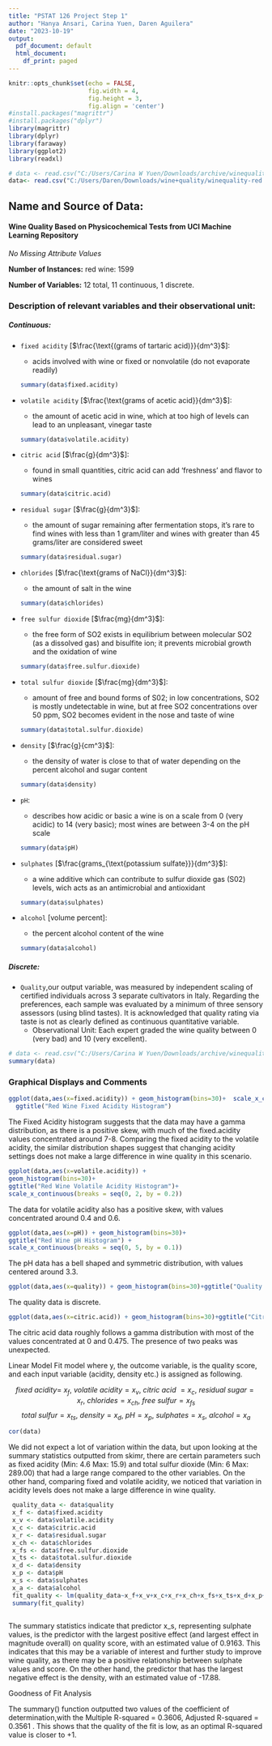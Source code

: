 ---
title: "PSTAT 126 Project Step 1"
author: "Hanya Ansari, Carina Yuen, Daren Aguilera"
date: "2023-10-19"
output:
  pdf_document: default
  html_document:
    df_print: paged
---

```{r setup, include=FALSE, echo=FALSE}
knitr::opts_chunk$set(echo = FALSE,
                      fig.width = 4,
                      fig.height = 3,
                      fig.align = 'center')
#install.packages("magrittr")
#install.packages("dplyr")   
library(magrittr) 
library(dplyr)
library(faraway)
library(ggplot2)
library(readxl)

# data <- read.csv("C:/Users/Carina W Yuen/Downloads/archive/winequality-red.csv")
data<- read.csv("C:/Users/Daren/Downloads/wine+quality/winequality-red.csv",sep=';')
```

## Name and Source of Data:

#### Wine Quality Based on Physicochemical Tests from UCI Machine Learning Repository

*No Missing Attribute Values*

**Number of Instances:** red wine: 1599

**Number of Variables:** 12 total, 11 continuous, 1 discrete.

### Description of relevant variables and their observational unit:

<!-- ###### This is a multivariate dataset with 11 continuous input variables: -->

<!-- fixed_acidity, volatile_acidity, citric_acid, residual_sugar, chlorides, free_sulfur_dioxide, total_sulfur_dioxide, density, pH, sulphates, alcohol and 1 integer output variable: quality (score between 0 and 10). -->

<!-- Summary statistics and interpretation (use skim) -->

##### Continuous:

-   `fixed acidity` [$\frac{\text{(grams of tartaric acid)}}{dm^3}$]:

    -   acids involved with wine or fixed or nonvolatile (do not evaporate readily)

    ```{r Summary Statistic per variable}
    summary(data$fixed.acidity)
    ```

-   `volatile acidity` [$\frac{\text{grams of acetic acid}}{dm^3}$]:

    -   the amount of acetic acid in wine, which at too high of levels can lead to an unpleasant, vinegar taste

    ```{r}
    summary(data$volatile.acidity)
    ```

-   `citric acid` [$\frac{g}{dm^3}$]:

    -   found in small quantities, citric acid can add 'freshness' and flavor to wines

    ```{r}
    summary(data$citric.acid)
    ```

-   `residual sugar` [$\frac{g}{dm^3}$]:

    -   the amount of sugar remaining after fermentation stops, it's rare to find wines with less than 1 gram/liter and wines with greater than 45 grams/liter are considered sweet

    ```{r}
    summary(data$residual.sugar)
    ```

-   `chlorides` [$\frac{\text{grams of NaCl}}{dm^3}$]:

    -   the amount of salt in the wine

    ```{r}
    summary(data$chlorides)
    ```

-   `free sulfur dioxide` [$\frac{mg}{dm^3}$]:

    -   the free form of SO2 exists in equilibrium between molecular SO2 (as a dissolved gas) and bisulfite ion; it prevents microbial growth and the oxidation of wine

    ```{r}
    summary(data$free.sulfur.dioxide)
    ```

-   `total sulfur dioxide` [$\frac{mg}{dm^3}$]:

    -   amount of free and bound forms of S02; in low concentrations, SO2 is mostly undetectable in wine, but at free SO2 concentrations over 50 ppm, SO2 becomes evident in the nose and taste of wine

    ```{r}
    summary(data$total.sulfur.dioxide)
    ```

-   `density` [$\frac{g}{cm^3}$]:

    -   the density of water is close to that of water depending on the percent alcohol and sugar content

    ```{r}
    summary(data$density)
    ```

-   `pH`:

    -   describes how acidic or basic a wine is on a scale from 0 (very acidic) to 14 (very basic); most wines are between 3-4 on the pH scale

    ```{r}
    summary(data$pH)
    ```

-   `sulphates` [$\frac{grams_{\text{potassium sulfate}}}{dm^3}$]:

    -   a wine additive which can contribute to sulfur dioxide gas (S02) levels, wich acts as an antimicrobial and antioxidant

    ```{r}
    summary(data$sulphates)
    ```

-   `alcohol` [$\text{volume percent}$]:

    -   the percent alcohol content of the wine

    ```{r}
    summary(data$alcohol)
    ```

##### Discrete:

-   `Quality`,our output variable, was measured by independent scaling of certified individuals across 3 separate cultivators in Italy. Regarding the preferences, each sample was evaluated by a minimum of three sensory assessors (using blind tastes). 
    It is acknowledged that quality rating via taste is not as clearly defined as continuous quantitative variable.
    -   Observational Unit: Each expert graded the wine quality between 0 (very bad) and 10 (very excellent).

```{r Total summary Statistics}
# data <- read.csv("C:/Users/Carina W Yuen/Downloads/archive/winequality-red.csv")
summary(data)
```

### Graphical Displays and Comments

```{r Fixed acidity plot}
ggplot(data,aes(x=fixed.acidity)) + geom_histogram(bins=30)+  scale_x_continuous(breaks = seq(0, 16, by = 1))+
  ggtitle("Red Wine Fixed Acidity Histogram")
```

The Fixed Acidity histogram suggests that the data may have a gamma distribution, as there is a positive skew, with much of the fixed.acidity values concentrated around 7-8. Comparing the fixed acidity to the volatile acidity, the similar distribution shapes suggest that changing acidity settings does not make a large difference in wine quality in this scenario.

```{r volatile acidity plot}
ggplot(data,aes(x=volatile.acidity)) + 
geom_histogram(bins=30)+
ggtitle("Red Wine Volatile Acidity Histogram")+
scale_x_continuous(breaks = seq(0, 2, by = 0.2))
```

The data for volatile acidity also has a positive skew, with values concentrated around 0.4 and 0.6.

```{r pH plot}
ggplot(data,aes(x=pH)) + geom_histogram(bins=30)+
ggtitle("Red Wine pH Histogram") +
scale_x_continuous(breaks = seq(0, 5, by = 0.1))
```

The pH data has a bell shaped and symmetric distribution, with values centered around 3.3.

```{r quality histogram}
ggplot(data,aes(x=quality)) + geom_histogram(bins=30)+ggtitle("Quality Histogram")
```

The quality data is discrete.

```{r}
ggplot(data,aes(x=citric.acid)) + geom_histogram(bins=30)+ggtitle("Citric Acid Histogram")+scale_x_continuous(breaks = seq(0, 2, by = 0.1))
```

The citric acid data roughly follows a gamma distribution with most of the values concentrated at 0 and 0.475. The presence of two peaks was unexpected.

Linear Model Fit model where y, the outcome variable, is the quality score, and each input variable (acidity, density etc.) is assigned as following.

$$fixed\: acidity =\: x_f, \: volatile\: acidity = x_v,\: citric \: acid\: = x_c,\:  residual \: sugar = x_r,  \: chlorides = x_{ch}, \:free\: sulfur = x_{fs}$$ $$total \: sulfur = x_{ts}, \:  density = x_d,\:  pH = x_p,\:  sulphates = x_s, \:  alcohol = x_a$$

```{r}
cor(data)
```

We did not expect a lot of variation within the data, but upon looking at the summary statistics outputted from skimr, there are certain parameters such as fixed acidity (Min: 4.6 Max: 15.9) and total sulfur dioxide (Min: 6 Max: 289.00) that had a large range compared to the other variables. On the other hand, comparing fixed and volatile acidity, we noticed that variation in acidity levels does not make a large difference in wine quality.

```{r}
 quality_data <- data$quality
 x_f <- data$fixed.acidity
 x_v <- data$volatile.acidity
 x_c <- data$citric.acid
 x_r <- data$residual.sugar
 x_ch <- data$chlorides
 x_fs <- data$free.sulfur.dioxide
 x_ts <- data$total.sulfur.dioxide
 x_d <- data$density
 x_p <- data$pH
 x_s <- data$sulphates
 x_a <- data$alcohol
 fit_quality <- lm(quality_data~x_f+x_v+x_c+x_r+x_ch+x_fs+x_ts+x_d+x_p+x_s+x_a)
 summary(fit_quality)
 
```

The summary statistics indicate that predictor x_s, representing sulphate values, is the predictor with the largest positive effect (and largest effect in magnitude overall) on quality score, with an estimated value of 0.9163. This indicates that this may be a variable of interest and further study to improve wine quality, as there may be a positive relationship between sulphate values and score. On the other hand, the predictor that has the largest negative effect is the density, with an estimated value of -17.88.

Goodness of Fit Analysis

The summary() function outputted two values of the coefficient of determination,with the Multiple R-squared = 0.3606, Adjusted R-squared = 0.3561 . This shows that the quality of the fit is low, as an optimal R-squared value is closer to +1.
